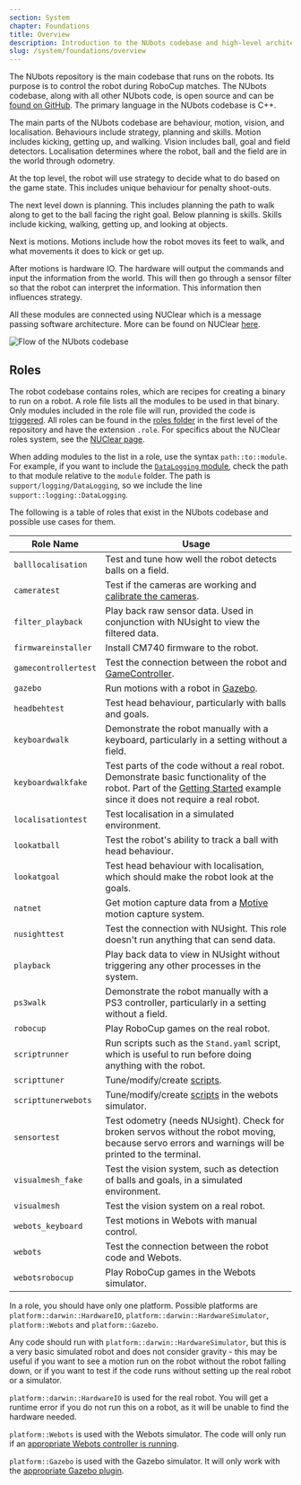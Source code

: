 ```yaml
---
section: System
chapter: Foundations
title: Overview
description: Introduction to the NUbots codebase and high-level architecture.
slug: /system/foundations/overview
---
```


The NUbots repository is the main codebase that runs on the robots. Its purpose is to control the robot during RoboCup matches. The NUbots codebase, along with all other NUbots code, is open source and can be [found on GitHub](https://github.com/NUbots/NUbots/). The primary language in the NUbots codebase is C++.

The main parts of the NUbots codebase are behaviour, motion, vision, and localisation. Behaviours include strategy, planning and skills. Motion includes kicking, getting up, and walking. Vision includes ball, goal and field detectors. Localisation determines where the robot, ball and the field are in the world through odometry.

At the top level, the robot will use strategy to decide what to do based on the game state. This includes unique behaviour for penalty shoot-outs.

The next level down is planning. This includes planning the path to walk along to get to the ball facing the right goal.
Below planning is skills. Skills include kicking, walking, getting up, and looking at objects.

Next is motions. Motions include how the robot moves its feet to walk, and what movements it does to kick or get up.

After motions is hardware IO. The hardware will output the commands and input the information from the world. This will then go through a sensor filter so that the robot can interpret the information. This information then influences strategy.

All these modules are connected using NUClear which is a message passing software architecture. More can be found on NUClear [here](https://nuclear.readthedocs.io/en/latest/).

![Flow of the NUbots codebase](./images/software-overview.svg)

## Roles

The robot codebase contains roles, which are recipes for creating a binary to run on a robot. A role file lists all the modules to be used in that binary. Only modules included in the role file will run, provided the code is [triggered](/system/foundations/nuclear#nuclear-dsl). All roles can be found in the [roles folder](https://github.com/NUbots/NUbots/tree/main/roles) in the first level of the repository and have the extension `.role`. For specifics about the NUClear roles system, see the [NUClear page](/system/foundations/nuclear#nuclear-roles).

When adding modules to the list in a role, use the syntax `path::to::module`. For example, if you want to include the [`DataLogging` module](https://github.com/NUbots/NUbots/tree/main/module/support/logging/DataLogging), check the path to that module relative to the `module` folder. The path is `support/logging/DataLogging`, so we include the line `support::logging::DataLogging`.

The following is a table of roles that exist in the NUbots codebase and possible use cases for them.

| Role Name            | Usage                                                                                                                                                                                                  |
| -------------------- | ------------------------------------------------------------------------------------------------------------------------------------------------------------------------------------------------------ |
| `balllocalisation`   | Test and tune how well the robot detects balls on a field.                                                                                                                                             |
| `cameratest`         | Test if the cameras are working and [calibrate the cameras](/guides/main/camera-calibration).                                                                                                          |
| `filter_playback`    | Play back raw sensor data. Used in conjunction with NUsight to view the filtered data.                                                                                                                 |
| `firmwareinstaller`  | Install CM740 firmware to the robot.                                                                                                                                                                   |
| `gamecontrollertest` | Test the connection between the robot and [GameController](https://github.com/RoboCup-Humanoid-TC/GameController).                                                                                     |
| `gazebo`             | Run motions with a robot in [Gazebo](http://gazebosim.org/).                                                                                                                                           |
| `headbehtest`        | Test head behaviour, particularly with balls and goals.                                                                                                                                                |
| `keyboardwalk`       | Demonstrate the robot manually with a keyboard, particularly in a setting without a field.                                                                                                             |
| `keyboardwalkfake`   | Test parts of the code without a real robot. Demonstrate basic functionality of the robot. Part of the [Getting Started](/guides/main/getting-started) example since it does not require a real robot. |
| `localisationtest`   | Test localisation in a simulated environment.                                                                                                                                                          |
| `lookatball`         | Test the robot's ability to track a ball with head behaviour.                                                                                                                                          |
| `lookatgoal`         | Test head behaviour with localisation, which should make the robot look at the goals.                                                                                                                  |
| `natnet`             | Get motion capture data from a [Motive](https://optitrack.com/software/motive/) motion capture system.                                                                                                 |
| `nusighttest`        | Test the connection with NUsight. This role doesn't run anything that can send data.                                                                                                                   |
| `playback`           | Play back data to view in NUsight without triggering any other processes in the system.                                                                                                                |
| `ps3walk`            | Demonstrate the robot manually with a PS3 controller, particularly in a setting without a field.                                                                                                       |
| `robocup`            | Play RoboCup games on the real robot.                                                                                                                                                                  |
| `scriptrunner`       | Run scripts such as the `Stand.yaml` script, which is useful to run before doing anything with the robot.                                                                                              |
| `scripttuner`        | Tune/modify/create [scripts](/system/subsystems/motion#script-engine).                                                                                                                                 |
| `scripttunerwebots`  | Tune/modify/create [scripts](/system/subsystems/motion#script-engine) in the webots simulator.                                                                                                         |
| `sensortest`         | Test odometry (needs NUsight). Check for broken servos without the robot moving, because servo errors and warnings will be printed to the terminal.                                                    |
| `visualmesh_fake`    | Test the vision system, such as detection of balls and goals, in a simulated environment.                                                                                                              |
| `visualmesh`         | Test the vision system on a real robot.                                                                                                                                                                |
| `webots_keyboard`    | Test motions in Webots with manual control.                                                                                                                                                            |
| `webots`             | Test the connection between the robot code and Webots.                                                                                                                                                 |
| `webotsrobocup`      | Play RoboCup games in the Webots simulator.                                                                                                                                                            |

In a role, you should have only one platform. Possible platforms are `platform::darwin::HardwareIO`, `platform::darwin::HardwareSimulator`, `platform::Webots` and `platform::Gazebo`.

Any code should run with `platform::darwin::HardwareSimulator`, but this is a very basic simulated robot and does not consider gravity - this may be useful if you want to see a motion run on the robot without the robot falling down, or if you want to test if the code runs without setting up the real robot or a simulator.

`platform::darwin::HardwareIO` is used for the real robot. You will get a runtime error if you do not run this on a robot, as it will be unable to find the hardware needed.

`platform::Webots` is used with the Webots simulator. The code will only run if an [appropriate Webots controller is running](/guides/tools/webots-setup).

`platform::Gazebo` is used with the Gazebo simulator. It will only work with the [appropriate Gazebo plugin](/guides/tools/gazebo-install).
